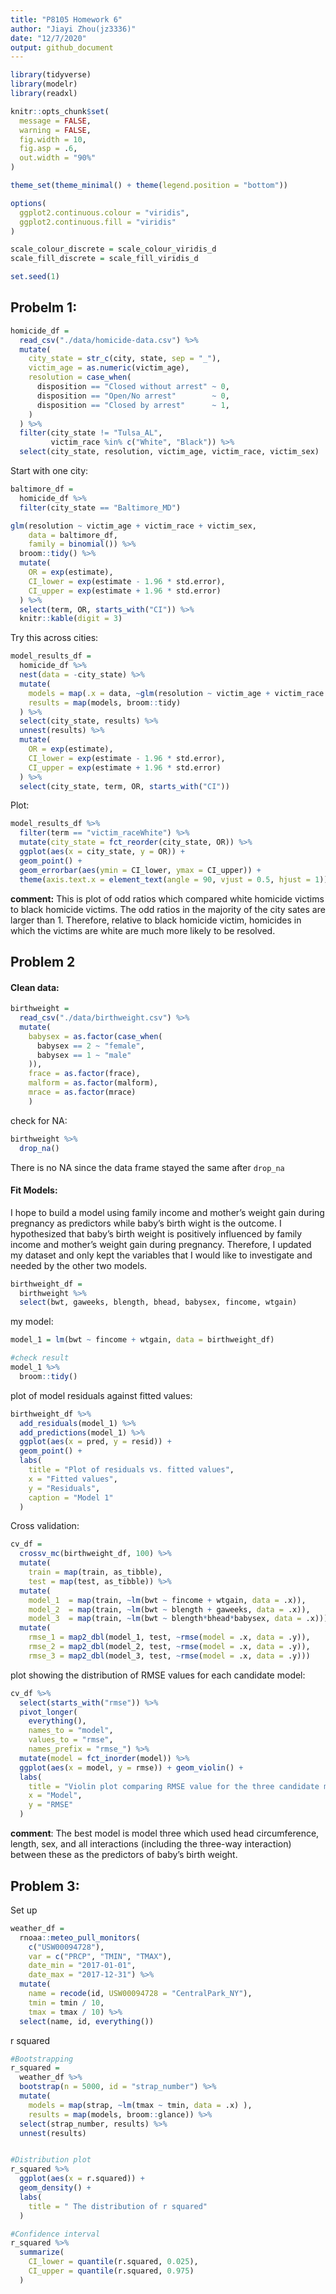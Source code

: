 ```yaml
---
title: "P8105 Homework 6"
author: "Jiayi Zhou(jz3336)"
date: "12/7/2020"
output: github_document
---
```



```r
library(tidyverse)
library(modelr)
library(readxl)

knitr::opts_chunk$set(
  message = FALSE,
  warning = FALSE,
  fig.width = 10,
  fig.asp = .6,
  out.width = "90%"
)

theme_set(theme_minimal() + theme(legend.position = "bottom"))

options(
  ggplot2.continuous.colour = "viridis",
  ggplot2.continuous.fill = "viridis"
)

scale_colour_discrete = scale_colour_viridis_d
scale_fill_discrete = scale_fill_viridis_d

set.seed(1)
```

## Probelm 1:

```r
homicide_df = 
  read_csv("./data/homicide-data.csv") %>% 
  mutate(
    city_state = str_c(city, state, sep = "_"),
    victim_age = as.numeric(victim_age),
    resolution = case_when(
      disposition == "Closed without arrest" ~ 0,
      disposition == "Open/No arrest"        ~ 0,
      disposition == "Closed by arrest"      ~ 1,
    )
  ) %>% 
  filter(city_state != "Tulsa_AL",
         victim_race %in% c("White", "Black")) %>% 
  select(city_state, resolution, victim_age, victim_race, victim_sex)
```

Start with one city:
```r
baltimore_df = 
  homicide_df %>% 
  filter(city_state == "Baltimore_MD")

glm(resolution ~ victim_age + victim_race + victim_sex,
    data = baltimore_df,
    family = binomial()) %>% 
  broom::tidy() %>% 
  mutate(
    OR = exp(estimate),
    CI_lower = exp(estimate - 1.96 * std.error),
    CI_upper = exp(estimate + 1.96 * std.error)
  ) %>% 
  select(term, OR, starts_with("CI")) %>% 
  knitr::kable(digit = 3)
```

Try this across cities:
```r
model_results_df = 
  homicide_df %>% 
  nest(data = -city_state) %>% 
  mutate(
    models = map(.x = data, ~glm(resolution ~ victim_age + victim_race + victim_sex, data = .x, family = binomial())),
    results = map(models, broom::tidy)
  ) %>% 
  select(city_state, results) %>% 
  unnest(results) %>% 
  mutate(
    OR = exp(estimate),
    CI_lower = exp(estimate - 1.96 * std.error),
    CI_upper = exp(estimate + 1.96 * std.error)
  ) %>% 
  select(city_state, term, OR, starts_with("CI"))
```

Plot:
```r
model_results_df %>% 
  filter(term == "victim_raceWhite") %>% 
  mutate(city_state = fct_reorder(city_state, OR)) %>% 
  ggplot(aes(x = city_state, y = OR)) +
  geom_point() + 
  geom_errorbar(aes(ymin = CI_lower, ymax = CI_upper)) + 
  theme(axis.text.x = element_text(angle = 90, vjust = 0.5, hjust = 1))
```

__comment:__
This is plot of odd ratios which compared white homicide victims to black homicide victims. The odd ratios in the majority of the city sates are larger than 1. Therefore, relative to black homicide victim, homicides in which the victims are white are much more likely to be resolved.

## Problem 2

#### Clean data:
```r
birthweight = 
  read_csv("./data/birthweight.csv") %>% 
  mutate(
    babysex = as.factor(case_when(
      babysex == 2 ~ "female", 
      babysex == 1 ~ "male"
    )),
    frace = as.factor(frace),
    malform = as.factor(malform),
    mrace = as.factor(mrace)
    )
```

check for NA:
```r
birthweight %>% 
  drop_na()
```
There is no NA since the data frame stayed the same after  `drop_na`

#### Fit Models:

I hope to build a model using family income and mother's weight gain during pregnancy as predictors while baby's birth wight is the outcome. I hypothesized that baby's birth weight is positively influenced by family income and mother's weight gain during pregnancy. Therefore, I updated my dataset and only kept the variables that I would like to investigate and needed by the other two models.
```r
birthweight_df =
  birthweight %>% 
  select(bwt, gaweeks, blength, bhead, babysex, fincome, wtgain)
```

my model:
```r
model_1 = lm(bwt ~ fincome + wtgain, data = birthweight_df) 

#check result
model_1 %>% 
  broom::tidy()
```

plot of model residuals against fitted values:
```r
birthweight_df %>% 
  add_residuals(model_1) %>% 
  add_predictions(model_1) %>% 
  ggplot(aes(x = pred, y = resid)) + 
  geom_point() + 
  labs(
    title = "Plot of residuals vs. fitted values", 
    x = "Fitted values", 
    y = "Residuals", 
    caption = "Model 1"
  )
```

Cross validation:
```r
cv_df = 
  crossv_mc(birthweight_df, 100) %>% 
  mutate(
    train = map(train, as_tibble),
    test = map(test, as_tibble)) %>% 
  mutate(
    model_1  = map(train, ~lm(bwt ~ fincome + wtgain, data = .x)),
    model_2  = map(train, ~lm(bwt ~ blength + gaweeks, data = .x)),
    model_3  = map(train, ~lm(bwt ~ blength*bhead*babysex, data = .x))) %>% 
  mutate(
    rmse_1 = map2_dbl(model_1, test, ~rmse(model = .x, data = .y)),
    rmse_2 = map2_dbl(model_2, test, ~rmse(model = .x, data = .y)),
    rmse_3 = map2_dbl(model_3, test, ~rmse(model = .x, data = .y)))
```

plot showing the distribution of RMSE values for each candidate model:
```r
cv_df %>% 
  select(starts_with("rmse")) %>% 
  pivot_longer(
    everything(),
    names_to = "model", 
    values_to = "rmse",
    names_prefix = "rmse_") %>% 
  mutate(model = fct_inorder(model)) %>% 
  ggplot(aes(x = model, y = rmse)) + geom_violin() +
  labs(
    title = "Violin plot comparing RMSE value for the three candidate models", 
    x = "Model", 
    y = "RMSE"
  )
```
__comment__: 
The best model is model three which used head circumference, length, sex, and all interactions (including the three-way interaction) between these as the predictors of baby's birth weight.

## Problem 3:
Set up
```r
weather_df = 
  rnoaa::meteo_pull_monitors(
    c("USW00094728"),
    var = c("PRCP", "TMIN", "TMAX"), 
    date_min = "2017-01-01",
    date_max = "2017-12-31") %>%
  mutate(
    name = recode(id, USW00094728 = "CentralPark_NY"),
    tmin = tmin / 10,
    tmax = tmax / 10) %>%
  select(name, id, everything())
```

r squared
```r
#Bootstrapping
r_squared = 
  weather_df %>% 
  bootstrap(n = 5000, id = "strap_number") %>% 
  mutate(
    models = map(strap, ~lm(tmax ~ tmin, data = .x) ),
    results = map(models, broom::glance)) %>% 
  select(strap_number, results) %>% 
  unnest(results)


#Distribution plot
r_squared %>% 
  ggplot(aes(x = r.squared)) +
  geom_density() +
  labs(
    title = " The distribution of r squared"
  )

#Confidence interval
r_squared %>% 
  summarize(
    CI_lower = quantile(r.squared, 0.025),
    CI_upper = quantile(r.squared, 0.975)
  )
```


```r

```

